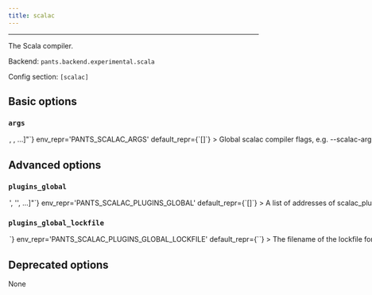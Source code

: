 ```yaml
---
title: scalac
---
```



---

The Scala compiler.

Backend: <span className="color--primary">`pants.backend.experimental.scala`</span>

Config section: <span className="color--primary">`[scalac]`</span>

<span className={styles.options}>

## Basic options

### `args`

<Option
  cli_repr={`--scalac-args="[<shell_str>, <shell_str>, ...]"`}
  env_repr='PANTS_SCALAC_ARGS'
  default_repr={`[]`}
>

Global `scalac` compiler flags, e.g. `--scalac-args='-encoding UTF-8'`.

</Option>

## Advanced options

### `plugins_global`

<Option
  cli_repr={`--scalac-plugins-global="['<str>', '<str>', ...]"`}
  env_repr='PANTS_SCALAC_PLUGINS_GLOBAL'
  default_repr={`[]`}
>

A list of addresses of `scalac_plugin` targets which should be used for compilation of all Scala targets in a build.

If you set this, you must also set `[scalac].plugins_global_lockfile`.

</Option>

### `plugins_global_lockfile`

<Option
  cli_repr={`--scalac-plugins-global-lockfile=<str>`}
  env_repr='PANTS_SCALAC_PLUGINS_GLOBAL_LOCKFILE'
  default_repr={`<default>`}
>

The filename of the lockfile for global plugins. You must set this option to a file path, e.g. &#x27;3rdparty/jvm/global_scalac_plugins.lock&#x27;, if you set `[scalac].plugins_global`.

</Option>

## Deprecated options

None

</span>
